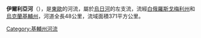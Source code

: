 '''伊爾利亞河'''（{{lang-be|Ілля}}），是[[東歐|東歐]]的河流，屬於[[烏日河_(烏克蘭北部)|烏日河]]的左支流，流經[[白俄羅斯|白俄羅斯]][[戈梅利州|戈梅利州]]和[[烏克蘭|烏克蘭]][[基輔州|基輔州]]，河道全長48公里，流域面積371平方公里。

{{DEFAULTSORT:Ілля}}
[[Category:基輔州河流|Category:基輔州河流]]


{{Ukraine-river-stub}}